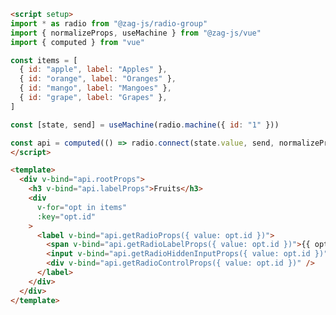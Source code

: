 ```md
<script setup>
import * as radio from "@zag-js/radio-group"
import { normalizeProps, useMachine } from "@zag-js/vue"
import { computed } from "vue"

const items = [
  { id: "apple", label: "Apples" },
  { id: "orange", label: "Oranges" },
  { id: "mango", label: "Mangoes" },
  { id: "grape", label: "Grapes" },
]

const [state, send] = useMachine(radio.machine({ id: "1" }))

const api = computed(() => radio.connect(state.value, send, normalizeProps))
</script>

<template>
  <div v-bind="api.rootProps">
    <h3 v-bind="api.labelProps">Fruits</h3>
    <div
      v-for="opt in items"
      :key="opt.id"
    >
      <label v-bind="api.getRadioProps({ value: opt.id })">
        <span v-bind="api.getRadioLabelProps({ value: opt.id })">{{ opt.label }}</span>
        <input v-bind="api.getRadioHiddenInputProps({ value: opt.id })" />
        <div v-bind="api.getRadioControlProps({ value: opt.id })" />
      </label>
    </div>
  </div>
</template>
```
